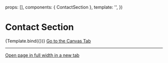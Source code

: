 
<Meta title="Sections/Content/Contact" component={ContactSection} />

  props: [],
  components: { ContactSection },
  template: '<ContactSection />',
})

# Contact Section

<Canvas>
  <Story name="Example">{Template.bind({})}</Story>
</Canvas>

<!--ArgsTable story="Example" /-->

<a href="?path=/story/sections-contact--example">
  Go to the Canvas Tab
</a>

---

<a href="?id=sections-content-contact--example&viewMode=story" target="_blank">
  Open page in full width in a new tab
</a>
